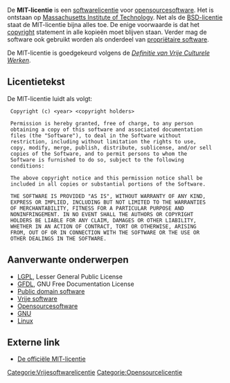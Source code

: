 {{Infobox softwarelicentie
| naam=MIT-licentie
| auteur=[[Massachusetts Institute of Technology]]
| OSI approved=Ja<ref>https://opensource.org/licenses/alphabetical. [https://web.archive.org/web/20230210084600/https://opensource.org/licenses/alphabetical Gearchiveerd] op 10 februari 2023.</ref>
| Debian approved=Ja
| Vrije software=Ja
| GPL compatible=Ja<ref>https://www.gnu.org/licenses/license-list.html#X11License</ref>
| copyleft=Nee
| linking=Ja
| portaal2=Vrije software
}}

De '''MIT-licentie''' is een [[softwarelicentie]] voor [[opensourcesoftware]]. Het is ontstaan op [[Massachusetts Institute of Technology]]. Net als de [[BSD-licentie]] staat de MIT-licentie bijna alles toe. De enige voorwaarde is dat het [[copyright]] statement in alle kopieën moet blijven staan. Verder mag de software ook gebruikt worden als onderdeel van [[propriëtaire software]].

De MIT-licentie is goedgekeurd volgens de ''[[Definitie van Vrije Culturele Werken]]''.

== Licentietekst ==
De MIT-licentie luidt als volgt:

<pre>
 Copyright (c) <year> <copyright holders>

 Permission is hereby granted, free of charge, to any person
 obtaining a copy of this software and associated documentation
 files (the "Software"), to deal in the Software without
 restriction, including without limitation the rights to use,
 copy, modify, merge, publish, distribute, sublicense, and/or sell
 copies of the Software, and to permit persons to whom the
 Software is furnished to do so, subject to the following
 conditions:

 The above copyright notice and this permission notice shall be
 included in all copies or substantial portions of the Software.

 THE SOFTWARE IS PROVIDED "AS IS", WITHOUT WARRANTY OF ANY KIND,
 EXPRESS OR IMPLIED, INCLUDING BUT NOT LIMITED TO THE WARRANTIES
 OF MERCHANTABILITY, FITNESS FOR A PARTICULAR PURPOSE AND
 NONINFRINGEMENT. IN NO EVENT SHALL THE AUTHORS OR COPYRIGHT
 HOLDERS BE LIABLE FOR ANY CLAIM, DAMAGES OR OTHER LIABILITY,
 WHETHER IN AN ACTION OF CONTRACT, TORT OR OTHERWISE, ARISING
 FROM, OUT OF OR IN CONNECTION WITH THE SOFTWARE OR THE USE OR
 OTHER DEALINGS IN THE SOFTWARE.
</pre>

== Aanverwante onderwerpen ==
* [[LGPL]], Lesser General Public License
* [[GNU-licentie voor vrije documentatie|GFDL]], GNU Free Documentation License
* [[Public domain software]]
* [[Vrije software]]
* [[Opensourcesoftware]]
* [[GNU]]
* [[Linux]]

== Externe link ==
{{Link portaal|Vrije software}}
* {{en}}[https://www.opensource.org/licenses/mit-license.php De officiële MIT-licentie]

{{Appendix}}

[[Categorie:Vrijesoftwarelicentie]]
[[Categorie:Opensourcelicentie]]